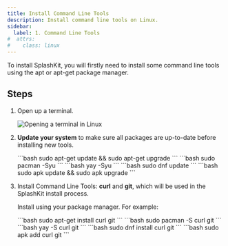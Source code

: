 ```yaml
---
title: Install Command Line Tools
description: Install command line tools on Linux.
sidebar:
  label: 1. Command Line Tools
#  attrs:
#    class: linux
---
```



To install SplashKit, you will firstly need to install some command line tools using the apt or apt-get package manager.

## Steps

1. Open up a terminal.

    ![Opening a terminal in Linux](/gifs/linux/open-terminal.gif)

2. **Update your system** to make sure all packages are up-to-date before installing new tools.

    <Tabs syncKey="linux-distro">
    <TabItem label="Ubuntu/Debian">
    ```bash
    sudo apt-get update && sudo apt-get upgrade
    ```
    </TabItem>

    <TabItem label="Arch (pacman)">
    ```bash
    sudo pacman -Syu
    ```
    </TabItem>

    <TabItem label="Arch (yay)">
    ```bash
    yay -Syu
    ```
    </TabItem>

    <TabItem label="Fedora">
    ```bash
    sudo dnf update
    ```
    </TabItem>

    <TabItem label="Alpine">
    ```bash
    sudo apk update && sudo apk upgrade
    ```
    </TabItem>
    </Tabs>

3. Install Command Line Tools: **curl** and **git**, which will be used in the SplashKit install process.

    Install using your package manager. For example:

    <Tabs syncKey="linux-distro">
    <TabItem label="Ubuntu/Debian">
    ```bash
    sudo apt-get install curl git
    ```
    </TabItem>

    <TabItem label="Arch (pacman)">
    ```bash
    sudo pacman -S curl git
    ```
    </TabItem>

    <TabItem label="Arch (yay)">
    ```bash
    yay -S curl git
    ```
    </TabItem>

    <TabItem label="Fedora">
    ```bash
    sudo dnf install curl git
    ```
    </TabItem>

    <TabItem label="Alpine">
    ```bash
    sudo apk add curl git
    ```
    </TabItem>
    </Tabs>
